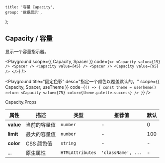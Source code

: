 
	title: '容量 Capacity',
	group: '数据展示',
};

## Capacity / 容量

显示一个容量指示器。

<Playground
	scope={{ Capacity, Spacer }}
	code={`
<>
  <Capacity value={15} /> <Spacer />
  <Capacity value={45} /> <Spacer />
  <Capacity value={95} />
</>
`}
/>

<Playground
	title="固定色彩"
	desc="指定一个颜色以覆盖默认的。"
	scope={{ Capacity, Spacer, useTheme }}
	code={`
() => {
  const theme = useTheme()
  return <Capacity value={75} color={theme.palette.success} />
}
`}
/>

<Attributes edit="/pages/zh-cn/components/capacity.mdx">
<Attributes.Title>Capacity.Props</Attributes.Title>

| 属性      | 描述         | 类型             | 推荐值             | 默认 |
| --------- | ------------ | ---------------- | ------------------ | ---- |
| **value** | 当前的容量值 | `number`         | -                  | 0    |
| **limit** | 最大的容量值 | `number`         | -                  | 100  |
| **color** | CSS 颜色值   | `string`         | -                  | -    |
| ...       | 原生属性     | `HTMLAttributes` | `'className', ...` | -    |

</Attributes>

